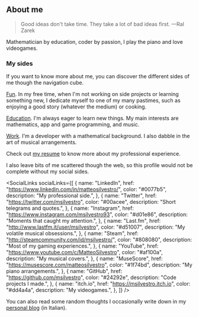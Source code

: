 
## About me

> Good ideas don't take time.
> They take a lot of bad ideas first.
> —Ral Zarek

Mathematician by education, coder by passion, I play the piano and love
videogames.

### My sides

If you want to know more about me, you can discover the different sides of
me though the navigation cube.

[Fun](/fun). In my free time, when I'm not working on side projects or learning
something new, I dedicate myself to one of my many pastimes, such as enjoying a
good story (whatever the medium) or cooking.

[Education](/education). I'm always eager to learn new things. My main interests
are mathematics, app and game programming, and music.

[Work](/work). I'm a developer with a mathematical background. I also
dabble in the art of musical arrangements.

Check out [my resume](/matteo_silvestro_resume.pdf) to know more about my professional
experience.

I also leave bits of me scattered though the web, so this profile would not be
complete without my social sides.

<SocialLinks
  socialLinks={[
    {
      name: "LinkedIn",
      href: "https://www.linkedin.com/in/matteosilvestro/",
      color: "#0077b5",
      description: "My professional side.",
    },
    {
      name: "Twitter",
      href: "https://twitter.com/msilvestro",
      color: "#00acee",
      description: "Short telegrams and quotes.",
    },
    {
      name: "Instagram",
      href: "https://www.instagram.com/msilvestro93",
      color: "#d01e86",
      description: "Moments that caught my attention.",
    },
    {
      name: "Last.fm",
      href: "http://www.lastfm.it/user/msilvestro",
      color: "#d51007",
      description: "My volatile musical obsessions.",
    },
    {
      name: "Steam",
      href: "http://steamcommunity.com/id/msilvestro/",
      color: "#808080",
      description: "Most of my gaming experiences.",
    },
    {
      name: "YouTube",
      href: "https://www.youtube.com/c/MatteoSilvestro",
      color: "#af100a",
      description: "My musical covers.",
    },
    {
      name: "MuseScore",
      href: "https://musescore.com/matteosilvestro",
      color: "#1f74bd",
      description: "My piano arrangements.",
    },
    {
      name: "GitHub",
      href: "https://github.com/msilvestro",
      color: "#24292e",
      description: "Code projects I made.",
    },
    {
      name: "itch.io",
      href: "https://msilvestro.itch.io",
      color: "#dd4a4a",
      description: "My videogames.",
    },
  ]}
/>

You can also read some random thoughts I occasionally write down in my
[personal blog][blog] (in Italian).

[blog]: https://msilvestro.tumblr.com
